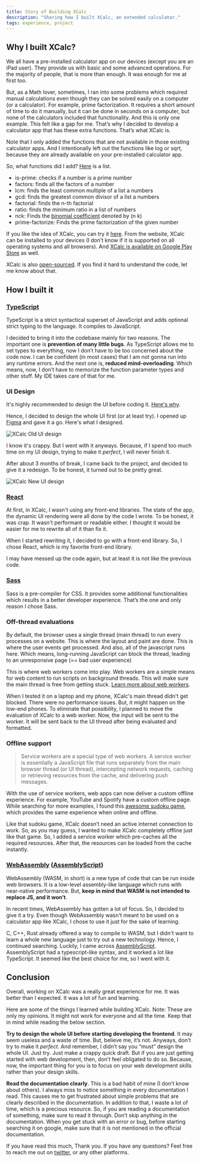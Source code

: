 ```yaml
---
title: Story of Building XCalc
description: "Sharing how I built XCalc, an extended calculator."
tags: experience, project
---
```


<!-- TODO Proofread -->
<!-- TODO Add an introduction of what this article about  -->


<TableOfContents />

## Why I built XCalc?

We all have a pre-installed calculator app on our devices (except you are an iPad user). They provide us with basic and some advanced operations. For the majority of people, that is more than enough. It was enough for me at first too.

But, as a Math lover, sometimes, I ran into some problems which required manual calculations even though they can be solved easily on a computer (or a calculator).
For example, prime factorization. It requires a short amount of time to do it manually, but it can be done in seconds on a computer, but none of the calculators included that functionality. And this is only one example. This felt like a gap for me. That’s why I decided to develop a calculator app that has these extra functions. That’s what XCalc is.


Note that I only added the functions that are not available in those existing calculator apps. And I intentionally left out the functions like log or sqrt, because they are already available on your pre-installed calculator app.

So, what functions did I add? [Here](https://x-calc.vercel.app/help) is a list. 
 - is-prime: checks if a number is a prime number
 - factors: finds all the factors of a number
 - lcm: finds the least common multiple of a list a numbers
 - gcd: finds the greatest common divisor of a list a numbers
 - factorial: finds the n-th factorial
 - ratio: finds the minimum ratio in a list of numbers
 - nck: Finds the [binomial coefficient](https://en.wikipedia.org/wiki/Binomial_coefficient) denoted by (n k)
 - prime-factorize: Finds the prime factorization of the given number

If you like the idea of XCalc, you can try it [here](https://bit.ly/xcalc-web). From the website, XCalc can be installed to your devices (I don’t know if it is supported on all operating systems and all browsers).
And [XCalc is available on Google Play Store](https://bit.ly/xcalc-app) as well.

XCalc is also [open-sourced](http://github.com/sahithyandev/xcalc). If you find it hard to understand the code, let me know about that.

## How I built it

### [TypeScript](https://typescriptlang.org)

TypeScript is a strict syntactical superset of JavaScript and adds optional strict typing to the language. It compiles to JavaScript.

I decided to bring it into the codebase mainly for two reasons. The important one is **prevention of many little bugs**. As TypeScript allows me to set types to everything, now I don’t have to be too concerned about the code now. I can be confident (in most cases) that I am not gonna run into any runtime errors.
And the next one is, **reduced mind-overloading**. Which means, now, I don’t have to memorize the function parameter types and other stuff. My IDE takes care of that for me.

### UI Design

It's highly recommended to design the UI before coding it. [Here's why](https://www.youtube.com/watch?v=ZyAsNw7XZ1c). 

Hence, I decided to design the whole UI first (or at least try). I opened up [Figma](https://figma.com) and gave it a go. Here's what I designed.

<img alt="XCalc Old UI design" src="/post__images/building-xcalc/xcalc-old-design.jpg" />

I know it's crappy. But I went with it anyways. Because, if I spend too much time on my UI design, trying to make it *perfect*, I will never finish it.  

After about 3 months of break, I came back to the project, and decided to give it a redesign. To be honest, it turned out to be pretty great.

<img alt="XCalc New UI design" src="/post__images/building-xcalc/xcalc-new-design.png" />

### [React](https://reactjs.org)
At first, in XCalc, I wasn't using any front-end libraries. The state of the app, the dynamic UI rendering were all done by the code I wrote. To be honest, it was crap. It wasn't performant or readable either. I thought it would be easier for me to rewrite all of it than fix it. 

When I started rewriting it, I decided to go with a front-end library. So, I chose React, which is my favorite front-end library.

I may have messed up the code again, but at least it is not like the previous code.

### [Sass](https://sass-lang.com)
Sass is a pre-compiler for CSS. It provides some additional functionalities which results in a better developer experience. That’s the one and only reason I chose Sass.

### Off-thread evaluations
By default, the browser uses a single thread (main thread) to run every processes on a website. This is where the layout and paint are done. This is where the user events get processed. And also, all of the javascript runs here. Which means, long-running JavaScript can block the thread, leading to an unresponsive page (== bad user experience)

This is where web workers come into play. Web workers are a simple means for web content to run scripts on background threads. This will make sure the main thread is free from getting stuck. [Learn more about web workers](https://developer.mozilla.org/en-US/docs/Web/API/Web_Workers_API/Using_web_workers).

When I tested it on a laptop and my phone, XCalc's main thread didn't get blocked. There were no performance issues. But, it might happen on the low-end phones. To eliminate that possibility, I planned to move the evaluation of XCalc to a web worker.
Now, the input will be sent to the worker. It will be sent back to the UI thread after being evaluated and formatted.

### Offline support

<BlockQuote citationText="Google Developers Blog" citationLink="https://developers.google.com/web/ilt/pwa/introduction-to-service-worker#what_is_a_service_worker">
Service workers are a special type of web workers. A service worker is essentially a JavaScript file that runs separately from the main browser thread (or UI thread), intercepting network requests, caching or retrieving resources from the cache, and delivering push messages.
</BlockQuote>

With the use of service workers, web apps can now deliver a custom offline experience. For example, YouTube and Spotify have a custom offline page. While searching for more examples, I found this [awesome sudoku game](https://sudoku.jull.dev/), which provides the same experience when online and offline.

Like that sudoku game, XCalc doesn’t need an active internet connection to work. So, as you may guess, I wanted to make XCalc completely offline just like that game. So, I added a service worker which pre-caches all the required resources. After that, the resources can be loaded from the cache instantly.

### [WebAssembly](https://webassembly.org) ([AssemblyScript](https://www.assemblyscript.org))
WebAssembly (WASM, in short) is a new type of code that can be run inside web browsers. It is a low-level assembly-like language which runs with near-native performance.
But, **keep in mind that WASM is not intended to replace JS, and it won’t**.

In recent times, WebAssembly has gotten a lot of focus. So, I decided to give it a try. Even though WebAssembly wasn't meant to be used on a calculator app like XCalc, I chose to use it just for the sake of learning.

C, C++, Rust already offered a way to compile to WASM, but I didn't want to learn a whole new language just to try out a new technology. Hence, I continued searching. Luckily, I came across [AssemblyScript](https://www.assemblyscript.org). AssemblyScript had a typescript-like syntax, and it worked a lot like TypeScript. It seemed like the best choice for me, so I went with it.

## Conclusion

Overall, working on XCalc was a really great experience for me. It was better than I expected. It was a lot of fun and learning.

Here are some of the things I learned while building XCalc.
Note: These are only my opinions. It might not work for everyone and all the time. Keep that in mind while reading the below section.

**Try to design the whole UI before starting developing the frontend**. It may seem useless and a waste of time. But, believe me, it’s not. Anyways, don’t try to make it *perfect*. And remember, I didn’t say you “must” design the whole UI. Just try. Just make a crappy quick draft.
But if you are just getting started with web development, then, don’t feel obligated to do so. Because, now, the important thing for you is to focus on your web development skills rather than your design skills.

**Read the documentation clearly**. This is a bad habit of mine (I don’t know about others). I always miss to notice something in every documentation I read. This causes me to get frustrated about simple problems that are clearly described in the documentation. In addition to that, I waste a lot of time, which is a precious resource. So, if you are reading a documentation of something, make sure to read it through. Don’t skip anything in the documentation. When you get stuck with an error or bug, before starting searching it on google, make sure that it is not mentioned in the official documentation.

If you have read this much, Thank you. If you have any questions? Feel free to reach me out on [twitter](https://twitter.com/iamSahithyan), or any other platforms.
